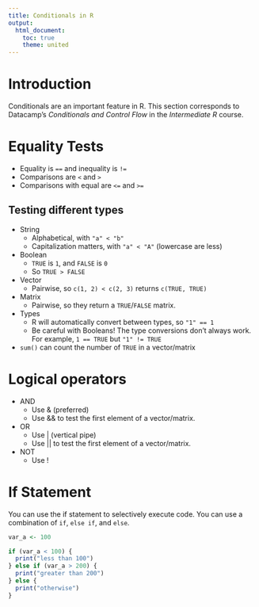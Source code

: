 ```yaml
---
title: Conditionals in R
output: 
  html_document:
    toc: true
    theme: united
---
```


# Introduction

Conditionals are an important feature in R. This section corresponds to Datacamp's *Conditionals and Control Flow* in the *Intermediate R* course.

# Equality Tests

- Equality is `==` and inequality is `!=`
- Comparisons are `<` and `>`
- Comparisons with equal are `<=` and `>=` 

## Testing different types

- String 
  - Alphabetical, with `"a" < "b"`
  - Capitalization matters, with `"a" < "A"` (lowercase are less)
- Boolean 
  - `TRUE` is `1`, and `FALSE` is `0`
  - So `TRUE > FALSE`
- Vector 
  - Pairwise, so `c(1, 2) < c(2, 3)` returns `c(TRUE, TRUE)`
- Matrix
  - Pairwise, so they return a `TRUE`/`FALSE` matrix.
- Types
  - R will automatically convert between types, so `"1" == 1` 
  - Be careful with Booleans! The type conversions don't always work. For example, `1 == TRUE` but `"1" != TRUE`
- `sum()` can count the number of `TRUE` in a vector/matrix

# Logical operators

- AND
  - Use & (preferred)
  - Use && to test the first element of a vector/matrix.
- OR
  - Use | (vertical pipe)
  - Use || to test the first element of a vector/matrix.
- NOT
  - Use !

# If Statement

You can use the if statement to selectively execute code. You can use a combination of `if`, `else if`, and `else`.


```r

var_a <- 100

if (var_a < 100) {
  print("less than 100")
} else if (var_a > 200) {
  print("greater than 200")
} else {
  print("otherwise")
}
```
